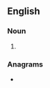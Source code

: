 ==English==

===Noun===
{{head|en|noun plural form}}

# {{plural of|pudend|lang=en}}

===Anagrams===
* {{anagrams|en|a=ddenpsu|puddens}}